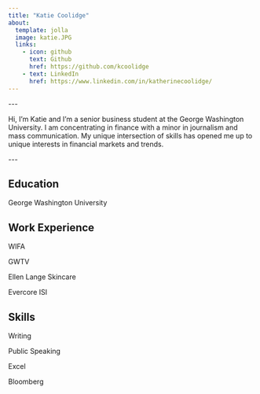 ```yaml
---
title: "Katie Coolidge"
about:
  template: jolla
  image: katie.JPG
  links:
    - icon: github
      text: Github
      href: https://github.com/kcoolidge
    - text: LinkedIn
      href: https://www.linkedin.com/in/katherinecoolidge/
---
```


\-\--

Hi, I'm Katie and I'm a senior business student at the George Washington University. I am concentrating in finance with a minor in journalism and mass communication. My unique intersection of skills has opened me up to unique interests in financial markets and trends.

\-\--

## **Education**

George Washington University

## **Work Experience**

WIFA

GWTV

Ellen Lange Skincare

Evercore ISI

## **Skills**

Writing

Public Speaking

Excel

Bloomberg
